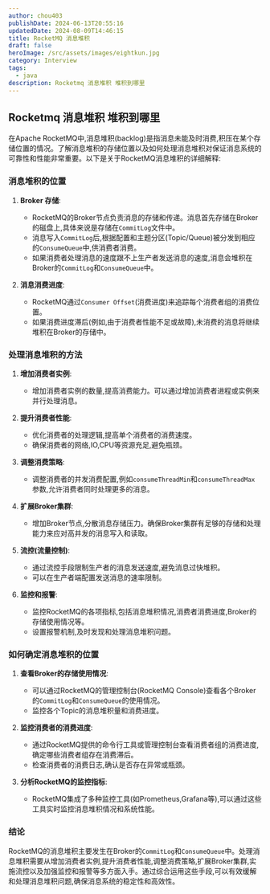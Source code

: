```yaml
---
author: chou403
publishDate: 2024-06-13T20:55:16
updatedDate: 2024-08-09T14:46:15
title: RocketMQ 消息堆积
draft: false
heroImage: /src/assets/images/eightkun.jpg
category: Interview
tags:
  - java
description: Rocketmq 消息堆积 堆积到哪里
---
```


## Rocketmq 消息堆积 堆积到哪里

在Apache RocketMQ中,消息堆积(backlog)是指消息未能及时消费,积压在某个存储位置的情况。了解消息堆积的存储位置以及如何处理消息堆积对保证消息系统的可靠性和性能非常重要。以下是关于RocketMQ消息堆积的详细解释:

### 消息堆积的位置

1. **Broker 存储**:

   - RocketMQ的Broker节点负责消息的存储和传递。消息首先存储在Broker的磁盘上,具体来说是存储在`CommitLog`文件中。
   - 消息写入`CommitLog`后,根据配置和主题分区(Topic/Queue)被分发到相应的`ConsumeQueue`中,供消费者消费。
   - 如果消费者处理消息的速度跟不上生产者发送消息的速度,消息会堆积在Broker的`CommitLog`和`ConsumeQueue`中。

2. **消息消费进度**:
   - RocketMQ通过`Consumer Offset`(消费进度)来追踪每个消费者组的消费位置。
   - 如果消费进度滞后(例如,由于消费者性能不足或故障),未消费的消息将继续堆积在Broker的存储中。

### 处理消息堆积的方法

1. **增加消费者实例**:

   - 增加消费者实例的数量,提高消费能力。可以通过增加消费者进程或实例来并行处理消息。

2. **提升消费者性能**:

   - 优化消费者的处理逻辑,提高单个消费者的消费速度。
   - 确保消费者的网络,IO,CPU等资源充足,避免瓶颈。

3. **调整消费策略**:

   - 调整消费者的并发消费配置,例如`consumeThreadMin`和`consumeThreadMax`参数,允许消费者同时处理更多的消息。

4. **扩展Broker集群**:

   - 增加Broker节点,分散消息存储压力。确保Broker集群有足够的存储和处理能力来应对高并发的消息写入和读取。

5. **流控(流量控制)**:

   - 通过流控手段限制生产者的消息发送速度,避免消息过快堆积。
   - 可以在生产者端配置发送消息的速率限制。

6. **监控和报警**:
   - 监控RocketMQ的各项指标,包括消息堆积情况,消费者消费进度,Broker的存储使用情况等。
   - 设置报警机制,及时发现和处理消息堆积问题。

### 如何确定消息堆积的位置

1. **查看Broker的存储使用情况**:

   - 可以通过RocketMQ的管理控制台(RocketMQ Console)查看各个Broker的`CommitLog`和`ConsumeQueue`的使用情况。
   - 监控各个Topic的消息堆积量和消费进度。

2. **监控消费者的消费进度**:

   - 通过RocketMQ提供的命令行工具或管理控制台查看消费者组的消费进度,确定哪些消费者组存在消费滞后。
   - 检查消费者的消费日志,确认是否存在异常或瓶颈。

3. **分析RocketMQ的监控指标**:
   - RocketMQ集成了多种监控工具(如Prometheus,Grafana等),可以通过这些工具实时监控消息堆积情况和系统性能。

### 结论

RocketMQ的消息堆积主要发生在Broker的`CommitLog`和`ConsumeQueue`中。处理消息堆积需要从增加消费者实例,提升消费者性能,调整消费策略,扩展Broker集群,实施流控以及加强监控和报警等多方面入手。通过综合运用这些手段,可以有效缓解和处理消息堆积问题,确保消息系统的稳定性和高效性。
